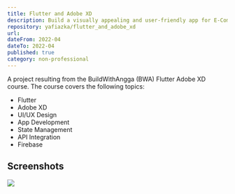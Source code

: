 ```yaml
---
title: Flutter and Adobe XD
description: Build a visually appealing and user-friendly app for E-Commerce using Flutter.
repository: yafiazka/flutter_and_adobe_xd
url: 
dateFrom: 2022-04
dateTo: 2022-04
published: true
category: non-professional
---
```



A project resulting from the BuildWithAngga (BWA) Flutter Adobe XD course. The course covers the following topics:

- Flutter
- Adobe XD
- UI/UX Design
- App Development
- State Management
- API Integration
- Firebase

## Screenshots

![](https://github.com/yafiazka/web/blob/main/public/img/flutter-adobexd.jpg?raw=true)
